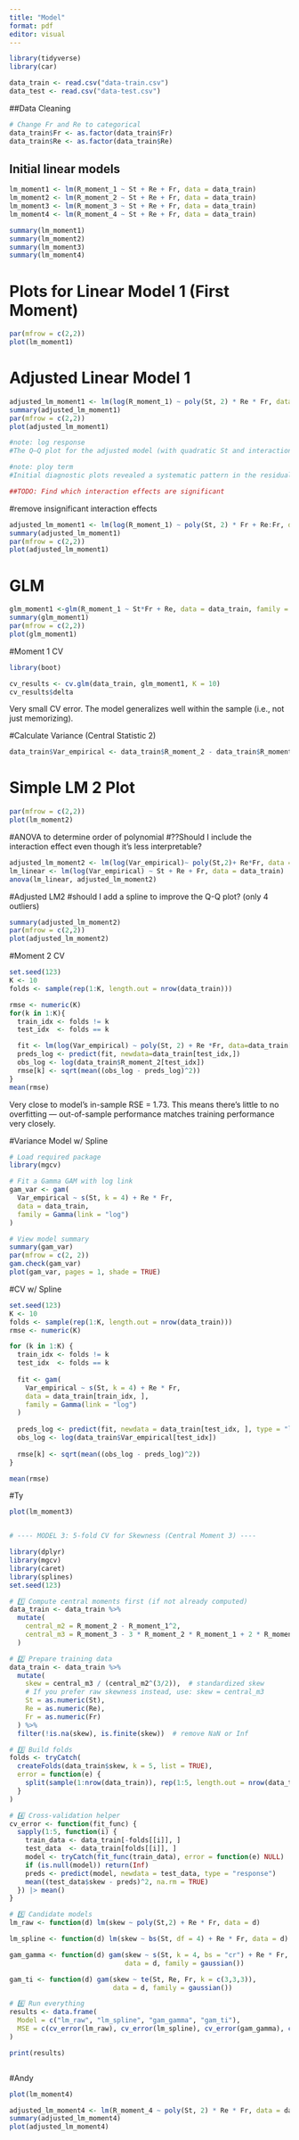 ```yaml
---
title: "Model"
format: pdf
editor: visual
---
```


```r
library(tidyverse)
library(car)
```

```r
data_train <- read.csv("data-train.csv")
data_test <- read.csv("data-test.csv")
```

##Data Cleaning

```r
# Change Fr and Re to categorical
data_train$Fr <- as.factor(data_train$Fr)
data_train$Re <- as.factor(data_train$Re)

```

## Initial linear models

```r
lm_moment1 <- lm(R_moment_1 ~ St + Re + Fr, data = data_train)
lm_moment2 <- lm(R_moment_2 ~ St + Re + Fr, data = data_train)
lm_moment3 <- lm(R_moment_3 ~ St + Re + Fr, data = data_train)
lm_moment4 <- lm(R_moment_4 ~ St + Re + Fr, data = data_train)

summary(lm_moment1)
summary(lm_moment2)
summary(lm_moment3)
summary(lm_moment4)

```

# Plots for Linear Model 1 (First Moment)

```r
par(mfrow = c(2,2))
plot(lm_moment1)
```

# Adjusted Linear Model 1

```r
adjusted_lm_moment1 <- lm(log(R_moment_1) ~ poly(St, 2) * Re * Fr, data = data_train) #Make St quadratic
summary(adjusted_lm_moment1)
par(mfrow = c(2,2))
plot(adjusted_lm_moment1)

#note: log response
#The Q–Q plot for the adjusted model (with quadratic St and interactions) indicates that while the central residuals are approximately normal, several extreme points deviate substantially from the expected line. This suggests the presence of heavy tails and influential cases, likely arising from extreme parameter settings. A log transformation of the response or a robust regression approach can mitigate these effects and improve model normality.

#note: ploy term
#Initial diagnostic plots revealed a systematic pattern in the residuals, suggesting that the effect of the Stokes number (St) on the mean cluster volume was nonlinear. To capture this curvature, we included a second-order polynomial term, poly(St, 2), which adds both linear and quadratic components of St to the model. This adjustment improves model flexibility while maintaining interpretability.

##TODO: Find which interaction effects are significant
```

#remove insignificant interaction effects

```r
adjusted_lm_moment1 <- lm(log(R_moment_1) ~ poly(St, 2) * Fr + Re:Fr, data = data_train) #Make St quadratic
summary(adjusted_lm_moment1)
par(mfrow = c(2,2))
plot(adjusted_lm_moment1)
```

# GLM

```r
glm_moment1 <-glm(R_moment_1 ~ St*Fr + Re, data = data_train, family = Gamma(link = "log"))
summary(glm_moment1)
par(mfrow = c(2,2))
plot(glm_moment1)
```

#Moment 1 CV

```r
library(boot)

cv_results <- cv.glm(data_train, glm_moment1, K = 10)
cv_results$delta
```

Very small CV error. The model generalizes well within the sample (i.e., not just memorizing).

#Calculate Variance (Central Statistic 2)

```r
data_train$Var_empirical <- data_train$R_moment_2 - data_train$R_moment_1^2
```

# Simple LM 2 Plot

```r
par(mfrow = c(2,2))
plot(lm_moment2)
```

#ANOVA to determine order of polynomial #??Should I include the interaction effect even though it's less interpretable?

```r
adjusted_lm_moment2 <- lm(log(Var_empirical)~ poly(St,2)+ Re*Fr, data = data_train)
lm_linear <- lm(log(Var_empirical) ~ St + Re + Fr, data = data_train)
anova(lm_linear, adjusted_lm_moment2)
```

#Adjusted LM2 #should I add a spline to improve the Q-Q plot? (only 4 outliers)

```r
summary(adjusted_lm_moment2)
par(mfrow = c(2,2))
plot(adjusted_lm_moment2)
```

#Moment 2 CV

```r
set.seed(123)
K <- 10
folds <- sample(rep(1:K, length.out = nrow(data_train)))

rmse <- numeric(K)
for(k in 1:K){
  train_idx <- folds != k
  test_idx  <- folds == k

  fit <- lm(log(Var_empirical) ~ poly(St, 2) + Re *Fr, data=data_train[train_idx,])
  preds_log <- predict(fit, newdata=data_train[test_idx,])
  obs_log <- log(data_train$R_moment_2[test_idx])
  rmse[k] <- sqrt(mean((obs_log - preds_log)^2))
}
mean(rmse)
```

Very close to model's in-sample RSE = 1.73. This means there’s little to no overfitting — out-of-sample performance matches training performance very closely.

#Variance Model w/ Spline

```r
# Load required package
library(mgcv)

# Fit a Gamma GAM with log link
gam_var <- gam(
  Var_empirical ~ s(St, k = 4) + Re * Fr,
  data = data_train,
  family = Gamma(link = "log")
)

# View model summary
summary(gam_var)
par(mfrow = c(2, 2))
gam.check(gam_var)
plot(gam_var, pages = 1, shade = TRUE)
```

#CV w/ Spline

```r
set.seed(123)
K <- 10
folds <- sample(rep(1:K, length.out = nrow(data_train)))
rmse <- numeric(K)

for (k in 1:K) {
  train_idx <- folds != k
  test_idx  <- folds == k
  
  fit <- gam(
    Var_empirical ~ s(St, k = 4) + Re * Fr,
    data = data_train[train_idx, ],
    family = Gamma(link = "log")
  )
  
  preds_log <- predict(fit, newdata = data_train[test_idx, ], type = "link")
  obs_log <- log(data_train$Var_empirical[test_idx])
  
  rmse[k] <- sqrt(mean((obs_log - preds_log)^2))
}

mean(rmse)
```

#Ty

```r
plot(lm_moment3)


```

```         
```

```r

# ---- MODEL 3: 5-fold CV for Skewness (Central Moment 3) ----

library(dplyr)
library(mgcv)
library(caret)
library(splines)
set.seed(123)

# 1️⃣ Compute central moments first (if not already computed)
data_train <- data_train %>%
  mutate(
    central_m2 = R_moment_2 - R_moment_1^2,
    central_m3 = R_moment_3 - 3 * R_moment_2 * R_moment_1 + 2 * R_moment_1^3
  )

# 2️⃣ Prepare training data
data_train <- data_train %>% 
  mutate(
    skew = central_m3 / (central_m2^(3/2)),  # standardized skew
    # If you prefer raw skewness instead, use: skew = central_m3
    St = as.numeric(St),
    Re = as.numeric(Re),
    Fr = as.numeric(Fr)
  ) %>%
  filter(!is.na(skew), is.finite(skew))  # remove NaN or Inf

# 3️⃣ Build folds
folds <- tryCatch(
  createFolds(data_train$skew, k = 5, list = TRUE),
  error = function(e) {
    split(sample(1:nrow(data_train)), rep(1:5, length.out = nrow(data_train)))
  }
)

# 4️⃣ Cross-validation helper
cv_error <- function(fit_func) {
  sapply(1:5, function(i) {
    train_data <- data_train[-folds[[i]], ]
    test_data  <- data_train[folds[[i]], ]
    model <- tryCatch(fit_func(train_data), error = function(e) NULL)
    if (is.null(model)) return(Inf)
    preds <- predict(model, newdata = test_data, type = "response")
    mean((test_data$skew - preds)^2, na.rm = TRUE)
  }) |> mean()
}

# 5️⃣ Candidate models
lm_raw <- function(d) lm(skew ~ poly(St,2) + Re * Fr, data = d)

lm_spline <- function(d) lm(skew ~ bs(St, df = 4) + Re * Fr, data = d)

gam_gamma <- function(d) gam(skew ~ s(St, k = 4, bs = "cr") + Re * Fr,
                             data = d, family = gaussian())

gam_ti <- function(d) gam(skew ~ te(St, Re, Fr, k = c(3,3,3)),
                          data = d, family = gaussian())

# 6️⃣ Run everything
results <- data.frame(
  Model = c("lm_raw", "lm_spline", "gam_gamma", "gam_ti"),
  MSE = c(cv_error(lm_raw), cv_error(lm_spline), cv_error(gam_gamma), cv_error(gam_ti))
)

print(results)

```

```         
```

#Andy

```r
plot(lm_moment4)
```

```r
adjusted_lm_moment4 <- lm(R_moment_4 ~ poly(St, 2) * Re * Fr, data = data_train) #Make St quadratic
summary(adjusted_lm_moment4)
plot(adjusted_lm_moment4)
```
